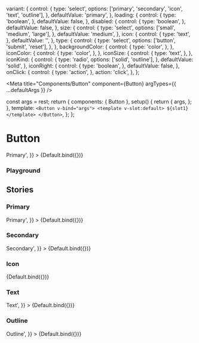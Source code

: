 

  variant: {
    control: {
      type: 'select',
      options: ['primary', 'secondary', 'icon', 'text', 'outline'],
    },
    defaultValue: 'primary',
  },
  loading: {
    control: {
      type: 'boolean',
    },
    defaultValue: false,
  },
  disabled: {
    control: {
      type: 'boolean',
    },
    defaultValue: false,
  },
  size: {
    control: {
      type: 'select',
      options: ['small', 'medium', 'large'],
    },
    defaultValue: 'medium',
  },
  icon: {
    control: {
      type: 'text',
    },
    defaultValue: '',
  },
  type: {
    control: {
      type: 'select',
      options: ['button', 'submit', 'reset'],
    },
  },
  backgroundColor: {
    control: {
      type: 'color',
    },
  },
  iconColor: {
    control: {
      type: 'color',
    },
  },
  iconSize: {
    control: {
      type: 'text',
    },
  },
  iconKind: {
    control: {
      type: 'radio',
      options: ['solid', 'outline'],
    },
    defaultValue: 'solid',
  },
  iconRight: {
    control: {
      type: 'boolean',
    },
    defaultValue: false,
  },
  onClick: {
    control: {
      type: 'action',
    },
    action: 'click',
  },
};

<Meta
  title="Components/Button"
  component={Button}
  argTypes={{ ...defaultArgs }}
/>

  const args = rest;
  return {
    components: { Button },
    setup() {
      return {
        args,
      };
    },
    template: `<Button v-bind="args">
      <template v-slot:default>
        ${slot1}
      </template>
    </Button>`,
  };
};

# Button

<Canvas>
  <Story
    name="Overview"
    argTypes={{ ...Default.argTypes }}
    args={{
      variant: 'primary',
      icon: 'add_circle',
      slot1: '<span>Primary</span>',
    }}
  >
    {Default.bind({})}
  </Story>
</Canvas>

### Playground

<ArgsTable story="Overview" />

## Stories

### Primary

<Canvas>
  <Story
    name="Primary"
    argTypes={{ ...Default.argTypes }}
    args={{
      variant: 'primary',
      icon: 'add_circle',
      slot1: '<span>Primary</span>',
    }}
  >
    {Default.bind({})}
  </Story>
</Canvas>

### Secondary

<Canvas>
  <Story
    name="Secondary"
    argTypes={{ ...Default.argTypes }}
    args={{
      variant: 'secondary',
      slot1: '<span>Secondary</span>',
    }}
  >
    {Default.bind({})}
  </Story>
</Canvas>

### Icon

<Canvas>
  <Story
    name="Icon"
    argTypes={{ ...Default.argTypes }}
    args={{
      variant: 'icon',
      icon: 'add_circle',
    }}
  >
    {Default.bind({})}
  </Story>
</Canvas>

### Text

<Canvas>
  <Story
    name="Text"
    argTypes={{ ...Default.argTypes }}
    args={{
      variant: 'text',
      slot1: '<span>Text</span>',
    }}
  >
    {Default.bind({})}
  </Story>
</Canvas>

### Outline

<Canvas>
  <Story
    name="Outline"
    argTypes={{ ...Default.argTypes }}
    args={{
      variant: 'outline',
      slot1: '<span>Outline</span>',
    }}
  >
    {Default.bind({})}
  </Story>
</Canvas>
